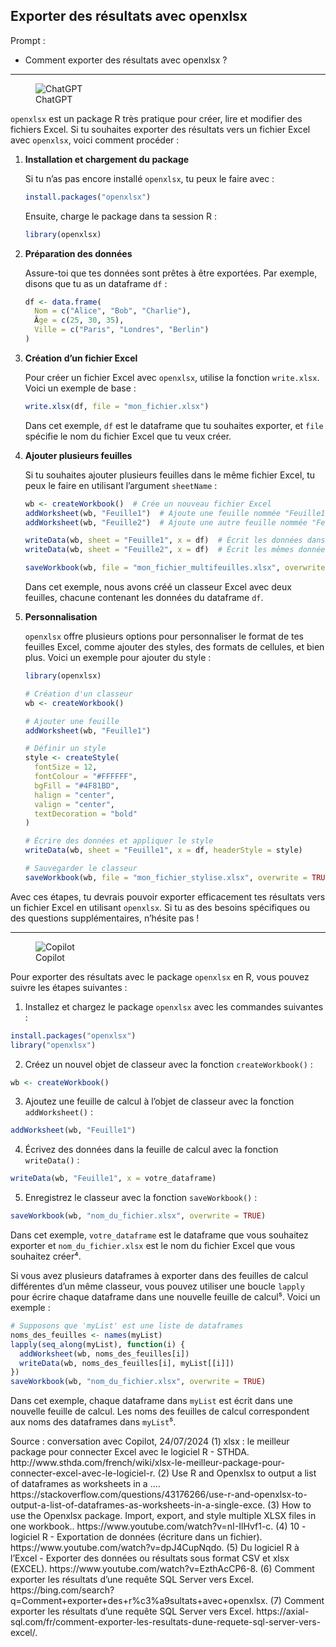 ## Exporter des résultats avec openxlsx

::: {.callout-note appearance="simple"}
Prompt : 

* Comment exporter des résultats avec openxlsx ?


:::

----

![ChatGPT](img/ChatGPT.PNG)

`openxlsx` est un package R très pratique pour créer, lire et modifier des fichiers Excel. Si tu souhaites exporter des résultats vers un fichier Excel avec `openxlsx`, voici comment procéder :

1. **Installation et chargement du package**

   Si tu n’as pas encore installé `openxlsx`, tu peux le faire avec :

   ```r
   install.packages("openxlsx")
   ```

   Ensuite, charge le package dans ta session R :

   ```r
   library(openxlsx)
   ```

2. **Préparation des données**

   Assure-toi que tes données sont prêtes à être exportées. Par exemple, disons que tu as un dataframe `df` :

   ```r
   df <- data.frame(
     Nom = c("Alice", "Bob", "Charlie"),
     Âge = c(25, 30, 35),
     Ville = c("Paris", "Londres", "Berlin")
   )
   ```

3. **Création d'un fichier Excel**

   Pour créer un fichier Excel avec `openxlsx`, utilise la fonction `write.xlsx`. Voici un exemple de base :

   ```r
   write.xlsx(df, file = "mon_fichier.xlsx")
   ```

   Dans cet exemple, `df` est le dataframe que tu souhaites exporter, et `file` spécifie le nom du fichier Excel que tu veux créer.

4. **Ajouter plusieurs feuilles**

   Si tu souhaites ajouter plusieurs feuilles dans le même fichier Excel, tu peux le faire en utilisant l'argument `sheetName` :

   ```r
   wb <- createWorkbook()  # Crée un nouveau fichier Excel
   addWorksheet(wb, "Feuille1")  # Ajoute une feuille nommée "Feuille1"
   addWorksheet(wb, "Feuille2")  # Ajoute une autre feuille nommée "Feuille2"

   writeData(wb, sheet = "Feuille1", x = df)  # Écrit les données dans la première feuille
   writeData(wb, sheet = "Feuille2", x = df)  # Écrit les mêmes données dans la deuxième feuille

   saveWorkbook(wb, file = "mon_fichier_multifeuilles.xlsx", overwrite = TRUE)
   ```

   Dans cet exemple, nous avons créé un classeur Excel avec deux feuilles, chacune contenant les données du dataframe `df`.

5. **Personnalisation**

   `openxlsx` offre plusieurs options pour personnaliser le format de tes feuilles Excel, comme ajouter des styles, des formats de cellules, et bien plus. Voici un exemple pour ajouter du style :

   ```r
   library(openxlsx)

   # Création d'un classeur
   wb <- createWorkbook()

   # Ajouter une feuille
   addWorksheet(wb, "Feuille1")

   # Définir un style
   style <- createStyle(
     fontSize = 12,
     fontColour = "#FFFFFF",
     bgFill = "#4F81BD",
     halign = "center",
     valign = "center",
     textDecoration = "bold"
   )

   # Écrire des données et appliquer le style
   writeData(wb, sheet = "Feuille1", x = df, headerStyle = style)

   # Sauvegarder le classeur
   saveWorkbook(wb, file = "mon_fichier_stylise.xlsx", overwrite = TRUE)
   ```

Avec ces étapes, tu devrais pouvoir exporter efficacement tes résultats vers un fichier Excel en utilisant `openxlsx`. Si tu as des besoins spécifiques ou des questions supplémentaires, n'hésite pas !


----

![Copilot](img/copilot.PNG)

Pour exporter des résultats avec le package `openxlsx` en R, vous pouvez suivre les étapes suivantes :

1. Installez et chargez le package `openxlsx` avec les commandes suivantes :
```r
install.packages("openxlsx")
library("openxlsx")
```
2. Créez un nouvel objet de classeur avec la fonction `createWorkbook()` :
```r
wb <- createWorkbook()
```
3. Ajoutez une feuille de calcul à l'objet de classeur avec la fonction `addWorksheet()` :
```r
addWorksheet(wb, "Feuille1")
```
4. Écrivez des données dans la feuille de calcul avec la fonction `writeData()` :
```r
writeData(wb, "Feuille1", x = votre_dataframe)
```
5. Enregistrez le classeur avec la fonction `saveWorkbook()` :
```r
saveWorkbook(wb, "nom_du_fichier.xlsx", overwrite = TRUE)
```
Dans cet exemple, `votre_dataframe` est le dataframe que vous souhaitez exporter et `nom_du_fichier.xlsx` est le nom du fichier Excel que vous souhaitez créer⁴.

Si vous avez plusieurs dataframes à exporter dans des feuilles de calcul différentes d'un même classeur, vous pouvez utiliser une boucle `lapply` pour écrire chaque dataframe dans une nouvelle feuille de calcul⁵. Voici un exemple :
```r
# Supposons que 'myList' est une liste de dataframes
noms_des_feuilles <- names(myList)
lapply(seq_along(myList), function(i) {
  addWorksheet(wb, noms_des_feuilles[i])
  writeData(wb, noms_des_feuilles[i], myList[[i]])
})
saveWorkbook(wb, "nom_du_fichier.xlsx", overwrite = TRUE)
```
Dans cet exemple, chaque dataframe dans `myList` est écrit dans une nouvelle feuille de calcul. Les noms des feuilles de calcul correspondent aux noms des dataframes dans `myList`⁵.

Source : conversation avec Copilot, 24/07/2024
(1) xlsx : le meilleur package pour connecter Excel avec le logiciel R - STHDA. http://www.sthda.com/french/wiki/xlsx-le-meilleur-package-pour-connecter-excel-avec-le-logiciel-r.
(2) Use R and Openxlsx to output a list of dataframes as worksheets in a .... https://stackoverflow.com/questions/43176266/use-r-and-openxlsx-to-output-a-list-of-dataframes-as-worksheets-in-a-single-exce.
(3) How to use the Openxlsx package. Import, export, and style multiple XLSX files in one workbook.. https://www.youtube.com/watch?v=nI-IlHvf1-c.
(4) 10 - logiciel R - Exportation de données (écriture dans un fichier). https://www.youtube.com/watch?v=dpJ4CupNqdo.
(5) Du logiciel R à l'Excel - Exporter des données ou résultats sous format CSV et xlsx (EXCEL). https://www.youtube.com/watch?v=EzthAcCP6-8.
(6) Comment exporter les résultats d’une requête SQL Server vers Excel. https://bing.com/search?q=Comment+exporter+des+r%c3%a9sultats+avec+openxlsx.
(7) Comment exporter les résultats d’une requête SQL Server vers Excel. https://axial-sql.com/fr/comment-exporter-les-resultats-dune-requete-sql-server-vers-excel/.

